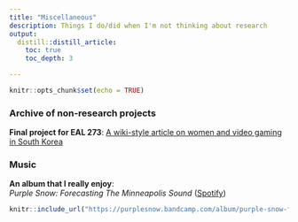```yaml
---
title: "Miscellaneous"
description: Things I do/did when I'm not thinking about research
output:
  distill::distill_article:
    toc: true
    toc_depth: 3

---
```


```r
knitr::opts_chunk$set(echo = TRUE)
```

### Archive of non-research projects

**Final project for EAL 273**: [A wiki-style article on women and video gaming in South Korea](https://yanwanz.github.io/EAL273/) 

### Music
**An album that I really enjoy**:   
*Purple Snow: Forecasting The Minneapolis Sound* ([ Spotify](https://open.spotify.com/album/2K3fMtFPxmlSF6FvUFbAVW))

```r
knitr::include_url("https://purplesnow.bandcamp.com/album/purple-snow-forecasting-the-minneapolis-sound")
```
